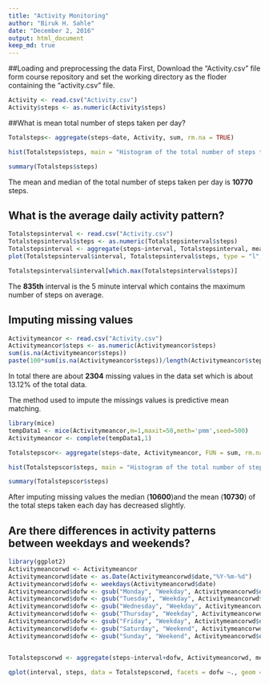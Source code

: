 ```yaml
---
title: "Activity Monitoring"
author: "Biruk H. Sahle"
date: "December 2, 2016"
output: html_document
keep_md: true
---
```

##Loading and preprocessing the data
First, Download the "Activity.csv" file form course repository and set the working directory as the floder containing the "activity.csv" file. 

``` r
Activity <- read.csv("Activity.csv")
Activity$steps <- as.numeric(Activity$steps)
```

##What is mean total number of steps taken per day?

```r
Totalsteps<- aggregate(steps~date, Activity, sum, rm.na = TRUE)

hist(Totalsteps$steps, main = "Histogram of the total number of steps taken each day", xlab = "Total number of steps per day", col = "blue")

summary(Totalsteps$steps)    
```

The mean and median of the total number of steps taken per day is **10770** steps. 

## What is the average daily activity pattern?

```r
Totalstepsinterval <- read.csv("Activity.csv")
Totalstepsinterval$steps <- as.numeric(Totalstepsinterval$steps)
Totalstepsinterval <- aggregate(steps~interval, Totalstepsinterval, mean, na.rm = TRUE)
plot(Totalstepsinterval$interval, Totalstepsinterval$steps, type = "l", xlab = "Interval", ylab = "Average steps")

Totalstepsinterval$interval[which.max(Totalstepsinterval$steps)]

```

The **835th** interval is the 5 minute interval which contains the maximum number of steps on average. 

## Imputing missing values


```r
Activitymeancor <- read.csv("Activity.csv")
Activitymeancor$steps <- as.numeric(Activitymeancor$steps)
sum(is.na(Activitymeancor$steps))
paste(100*sum(is.na(Activitymeancor$steps))/length(Activitymeancor$steps),"%",sep="")
```

In total there are about **2304** missing values in the data set which is about 13.12% of the total data. 

The method used to impute the missings values is predictive mean matching. 

``` r
library(mice)
tempData1 <- mice(Activitymeancor,m=1,maxit=50,meth='pmm',seed=500)
Activitymeancor <- complete(tempData1,1)

Totalstepscor<- aggregate(steps~date, Activitymeancor, FUN = sum, rm.na = TRUE )

hist(Totalstepscor$steps, main = "Histogram of the total number of steps taken each day", xlab = "Total number of steps per day", col = "blue", freq = TRUE)

summary(Totalstepscor$steps) 

```

After imputing missing values the median (**10600**)and the mean (**10730**) of the total steps taken each day has decreased slightly. 

## Are there differences in activity patterns between weekdays and weekends?

``` r
library(ggplot2)
Activitymeancorwd <- Activitymeancor
Activitymeancorwd$date <- as.Date(Activitymeancorwd$date,"%Y-%m-%d")
Activitymeancorwd$dofw <- weekdays(Activitymeancorwd$date)
Activitymeancorwd$dofw <- gsub("Monday", "Weekday", Activitymeancorwd$dofw, ignore.case = FALSE)
Activitymeancorwd$dofw <- gsub("Tuesday", "Weekday", Activitymeancorwd$dofw, ignore.case = FALSE)
Activitymeancorwd$dofw <- gsub("Wednesday", "Weekday", Activitymeancorwd$dofw, ignore.case = FALSE)
Activitymeancorwd$dofw <- gsub("Thursday", "Weekday", Activitymeancorwd$dofw, ignore.case = FALSE)
Activitymeancorwd$dofw <- gsub("Friday", "Weekday", Activitymeancorwd$dofw, ignore.case = FALSE)
Activitymeancorwd$dofw <- gsub("Saturday", "Weekend", Activitymeancorwd$dofw, ignore.case = FALSE)
Activitymeancorwd$dofw <- gsub("Sunday", "Weekend", Activitymeancorwd$dofw, ignore.case = FALSE)


Totalstepscorwd <- aggregate(steps~interval+dofw, Activitymeancorwd, mean)

qplot(interval, steps, data = Totalstepscorwd, facets = dofw ~., geom = "line", xlab = "Interval", ylab = "Average steps")
```



